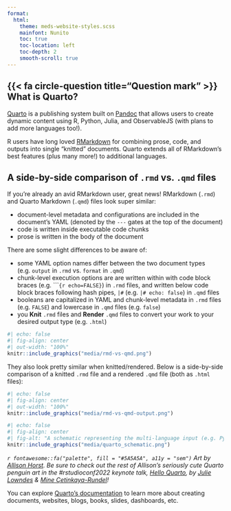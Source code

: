 ```yaml
---
format: 
  html:
    theme: meds-website-styles.scss
    mainfont: Nunito
    toc: true
    toc-location: left
    toc-depth: 2
    smooth-scroll: true
---
```


## {{< fa circle-question title="Question mark" >}} What is Quarto? {#what-is-quarto}

[Quarto](https://quarto.org/) is a publishing system built on [Pandoc](https://pandoc.org/) that allows users to create dynamic content using R, Python, Julia, and ObservableJS (with plans to add more languages too!).

R users have long loved [RMarkdown](https://rmarkdown.rstudio.com/) for combining prose, code, and outputs into single "knitted" documents. Quarto extends all of RMarkdown's best features (plus many more!) to additional languages.

::: {.callout-note collapse=true}
## A side-by-side comparison of `.rmd` vs. `.qmd` files
If you're already an avid RMarkdown user, great news! RMarkdown (`.rmd`) and Quarto Markdown (`.qmd`) files look super similar:

-  document-level metadata and configurations are included in the document's YAML (denoted by the `---` gates at the top of the document)
-  code is written inside executable code chunks
-  prose is written in the body of the document
  
There are some slight differences to be aware of:

-  some YAML option names differ between the two document types (e.g. `output` in `.rmd` vs. `format` in `.qmd`)
-  chunk-level execution options are are written within with code block braces (e.g. ````{r echo=FALSE}`) in `.rmd` files, and written below code block braces following hash pipes, `|#` (e.g. `|# echo: false`) in `.qmd` files
-  booleans are capitalized in YAML and chunk-level metadata in `.rmd` files (e.g. `FALSE`) and lowercase in `.qmd` files (e.g. `false`)
- you **Knit** `.rmd` files and **Render** `.qmd` files to convert your work to your desired output type (e.g. `.html`)

```r
#| echo: false
#| fig-align: center
#| out-width: "100%"
knitr::include_graphics("media/rmd-vs-qmd.png")
```

They also look pretty similar when knitted/rendered. Below is a side-by-side comparison of a knitted `.rmd` file and a rendered `.qmd` file (both as `.html` files):

```r
#| echo: false
#| fig-align: center
#| out-width: "100%"
knitr::include_graphics("media/rmd-vs-qmd-output.png")
```
:::

```r
#| echo: false
#| fig-align: center
#| fig-alt: "A schematic representing the multi-language input (e.g. Python, R, Observable, Julia) and multi-format output (e.g. PDF, html, Word documents, and more) versatility of Quarto."
knitr::include_graphics("media/quarto_schematic.png")
```

::: {.center-text .small-text}
*`r fontawesome::fa("palette", fill = "#5A5A5A", a11y = "sem")` Art by [Allison Horst](https://twitter.com/allison_horst). Be sure to check out the rest of Allison's seriously cute Quarto penguin art in the #rstudioconf2022 keynote talk, [Hello Quarto](https://mine.quarto.pub/hello-quarto/#/hello-quarto-title), by [Julie Lowndes](https://twitter.com/juliesquid) & [Mine Çetinkaya-Rundel](https://twitter.com/minebocek)!*
:::

<!-- ::: column-margin -->
<!-- `r fontawesome::fa("palette", fill = "#5A5A5A", a11y = "sem")` Art by [Allison Horst](https://twitter.com/allison_horst). Be sure to check out the rest of Allison's seriously cute Quarto penguin art in the #rstudioconf2022 keynote talk, [Hello Quarto](https://mine.quarto.pub/hello-quarto/#/hello-quarto-title), by [Julie Lowndes](https://twitter.com/juliesquid) & [Mine Çetinkaya-Rundel](https://twitter.com/minebocek)! -->
<!-- ::: -->

You can explore [Quarto's documentation](https://quarto.org/docs/guide/) to learn more about creating documents, websites, blogs, books, slides, dashboards, etc.
